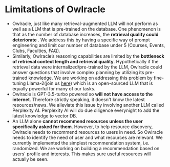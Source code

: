 # Limitations of Owlracle

- Owlracle, just like many retrieval-augmented LLM will not perform as well as a LLM that is pre-trained on the database. One phenomenon is that as the number of database increases, the <b>retrieval quality could deteriorate</b> . We address this by having a specific way of prompt engineering and limit our number of database under 5 (Courses, Events, Clubs, Faculties, FAQ). 
- Similarly, Owlracle’s reasoning capabilities are limited by the <b>bottleneck of retrieval context length and retrieval quality</b>. Hypothetically if the retrieval data were internalized/pre-trained by the LLM, Owlracle could answer questions that involve complex planning by utilizing its pre-trained knowledge. We are working on addressing this problem by fine-tuning Llama-2(join us [here](https://discord.com/invite/aHRxTK5jHG)) which is an open-sourced LLM that is equally powerful for many of our tasks.
- Owlracle is GPT-3.5-turbo powered so <b>will not have access to the internet</b>. Therefore strictly speaking, it doesn't know the latest resources/news. We alleviate this issue by involving another LLM called Perplexity AI. Perplexity AI will do due diligence everynight to add the latest knowledge to vector DB.
- An LLM alone <b>cannot recommend resources unless the user specifically asked for them</b>. However, to help resource discovery, Owlracle needs to recommend resources to users in need. So Owlracle needs to identify the need of user and what resources are relevant. We currently implemented the simplest recommendation system, i.e. randomized. We are working on building a recommendation based on users' profile and interests. This makes sure useful resources will actually be seen.
